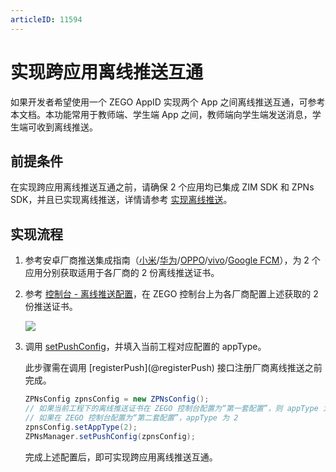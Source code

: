```yaml
---
articleID: 11594
---
```

# 实现跨应用离线推送互通

如果开发者希望使用一个 ZEGO AppID 实现两个 App 之间离线推送互通，可参考本文档。本功能常用于教师端、学生端 App 之间，教师端向学生端发送消息，学生端可收到离线推送。

## 前提条件

在实现跨应用离线推送互通之前，请确保 2 个应用均已集成 ZIM SDK 和 ZPNs SDK，并且已实现离线推送，详情请参考 [实现离线推送](./Implement%20offline%20push%20notification.mdx)。


## 实现流程

1. 参考安卓厂商推送集成指南（[小米](./Integrate%20Xiaomi.mdx)/[华为](./Integrate%20Huawei.mdx)/[OPPO](./Integrate%20OPPO.mdx)/[vivo](./Integrate%20vivo.mdx)/[Google FCM](./Integrate%20FCM.mdx)），为 2 个应用分别获取适用于各厂商的 2 份离线推送证书。
2. 参考 [控制台 - 离线推送配置](https://doc-zh.zego.im/article/16233)，在 ZEGO 控制台上为各厂商配置上述获取的 2 份推送证书。

    <Frame width="512" height="auto" caption=""><img src="https://doc-media.zego.im/sdk-doc/Pics/ZIM/Offline_Push_certificates.jpeg" /></Frame>

3. 调用 [setPushConfig](@setPushConfig)，并填入当前工程对应配置的 appType。

    <Warning title="注意">
    此步骤需在调用 [registerPush](@registerPush) 接口注册厂商离线推送之前完成。
    </Warning>

    ```java
    ZPNsConfig zpnsConfig = new ZPNsConfig();
    // 如果当前工程下的离线推送证书在 ZEGO 控制台配置为“第一套配置”，则 appType 为 1。
    // 如果在 ZEGO 控制台配置为“第二套配置”，appType 为 2
    zpnsConfig.setAppType(2);
    ZPNsManager.setPushConfig(zpnsConfig);
    ```

    完成上述配置后，即可实现跨应用离线推送互通。
